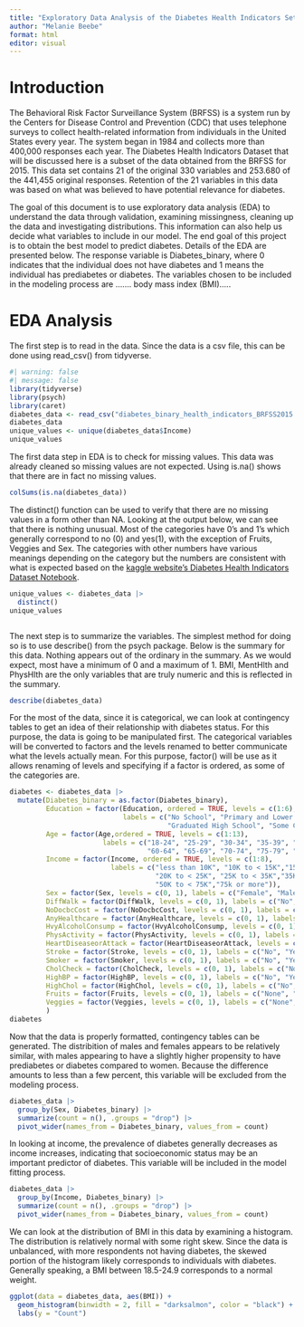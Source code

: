 ```yaml
---
title: "Exploratory Data Analysis of the Diabetes Health Indicators Set"
author: "Melanie Beebe"
format: html
editor: visual
---
```


# Introduction

The Behavioral Risk Factor Surveillance System (BRFSS) is a system run by the Centers for Disease Control and Prevention (CDC) that uses telephone surveys to collect health-related information from individuals in the United States every year. The system began in 1984 and collects more than 400,000 responses each year. The Diabetes Health Indicators Dataset that will be discussed here is a subset of the data obtained from the BRFSS for 2015. This data set contains 21 of the original 330 variables and 253.680 of the 441,455 original responses. Retention of the 21 variables in this data was based on what was believed to have potential relevance for diabetes.

The goal of this document is to use exploratory data analysis (EDA) to understand the data through validation, examining missingness, cleaning up the data and investigating distributions. This information can also help us decide what variables to include in our model. The end goal of this project is to obtain the best model to predict diabetes. Details of the EDA are presented below. The response variable is Diabetes_binary, where 0 indicates that the individual does not have diabetes and 1 means the individual has prediabetes or diabetes. The variables chosen to be included in the modeling process are ....... body mass index (BMI).....

# EDA Analysis

The first step is to read in the data. Since the data is a csv file, this can be done using read_csv() from tidyverse.

```r
#| warning: false
#| message: false
library(tidyverse)
library(psych)
library(caret)
diabetes_data <- read_csv("diabetes_binary_health_indicators_BRFSS2015.csv")
diabetes_data
unique_values <- unique(diabetes_data$Income)
unique_values

```

The first data step in EDA is to check for missing values. This data was already cleaned so missing values are not expected. Using is.na() shows that there are in fact no missing values.

```r
colSums(is.na(diabetes_data))

```

The distinct() function can be used to verify that there are no missing values in a form other than NA. Looking at the output below, we can see that there is nothing unusual. Most of the categories have 0's and 1's which generally correspond to no (0) and yes(1), with the exception of Fruits, Veggies and Sex. The categories with other numbers have various meanings depending on the category but the numbers are consistent with what is expected based on the [kaggle website's Diabetes Health Indicators Dataset Notebook](https://www.kaggle.com/code/alexteboul/diabetes-health-indicators-dataset-notebook).

```r
unique_values <- diabetes_data |>
  distinct()
unique_values



```

The next step is to summarize the variables. The simplest method for doing so is to use describe() from the psych package. Below is the summary for this data. Nothing appears out of the ordinary in the summary. As we would expect, most have a minimum of 0 and a maximum of 1. BMI, MentHlth and PhysHlth are the only variables that are truly numeric and this is reflected in the summary.

```r
describe(diabetes_data)

```

For the most of the data, since it is categorical, we can look at contingency tables to get an idea of their relationship with diabetes status. For this purpose, the data is going to be manipulated first. The categorical variables will be converted to factors and the levels renamed to better communicate what the levels actually mean. For this purpose, factor() will be use as it allows renaming of levels and specifying if a factor is ordered, as some of the categories are.

```r
diabetes <- diabetes_data |>
  mutate(Diabetes_binary = as.factor(Diabetes_binary),
         Education = factor(Education, ordered = TRUE, levels = c(1:6),
                            labels = c("No School", "Primary and Lower Secondary", "Some High School", 
                                       "Graduated High School", "Some College", "Graduated College")),
         Age = factor(Age,ordered = TRUE, levels = c(1:13), 
                       labels = c("18-24", "25-29", "30-34", "35-39", "40-44", "45-49", "50-54", "55-59", 
                                  "60-64", "65-69", "70-74", "75-79", "80+")),
         Income = factor(Income, ordered = TRUE, levels = c(1:8),
                         labels = c("less than 10K", "10K to < 15K","15K to < 20K",
                                    "20K to < 25K", "25K to < 35K","35K to < 50K", 
                                    "50K to < 75K","75k or more")),
         Sex = factor(Sex, levels = c(0, 1), labels = c("Female", "Male")),
         DiffWalk = factor(DiffWalk, levels = c(0, 1), labels = c("No", "Yes")),
         NoDocbcCost = factor(NoDocbcCost, levels = c(0, 1), labels = c("No", "Yes")),
         AnyHealthcare = factor(AnyHealthcare, levels = c(0, 1), labels = c("No", "Yes")),
         HvyAlcoholConsump = factor(HvyAlcoholConsump, levels = c(0, 1), labels = c("No", "Yes")),
         PhysActivity = factor(PhysActivity, levels = c(0, 1), labels = c("No", "Yes")),
         HeartDiseaseorAttack = factor(HeartDiseaseorAttack, levels = c(0, 1), labels = c("No", "Yes")),
         Stroke = factor(Stroke, levels = c(0, 1), labels = c("No", "Yes")),
         Smoker = factor(Smoker, levels = c(0, 1), labels = c("No", "Yes")),
         CholCheck = factor(CholCheck, levels = c(0, 1), labels = c("No", "Yes")),
         HighBP = factor(HighBP, levels = c(0, 1), labels = c("No", "Yes")),
         HighChol = factor(HighChol, levels = c(0, 1), labels = c("No", "Yes")),
         Fruits = factor(Fruits, levels = c(0, 1), labels = c("None", ">= 1/day")),
         Veggies = factor(Veggies, levels = c(0, 1), labels = c("None", ">= 1/day"))
         )
diabetes

```

Now that the data is properly formatted, contingency tables can be generated. The distribition of males and females appears to be relatively similar, with males appearing to have a slightly higher propensity to have prediabetes or diabetes compared to women. Because the difference amounts to less than a few percent, this variable will be excluded from the modeling process.

```r
diabetes_data |>
  group_by(Sex, Diabetes_binary) |>
  summarize(count = n(), .groups = "drop") |>
  pivot_wider(names_from = Diabetes_binary, values_from = count)

```

In looking at income, the prevalence of diabetes generally decreases as income increases, indicating that socioeconomic status may be an important predictor of diabetes. This variable will be included in the model fitting process.

```r
diabetes_data |>
  group_by(Income, Diabetes_binary) |>
  summarize(count = n(), .groups = "drop") |>
  pivot_wider(names_from = Diabetes_binary, values_from = count)

```

We can look at the distribution of BMI in this data by examining a histogram. The distribution is relatively normal with some right skew. Since the data is unbalanced, with more respondents not having diabetes, the skewed portion of the histogram likely corresponds to individuals with diabetes. Generally speaking, a BMI between 18.5-24.9 corresponds to a normal weight.

```r
ggplot(data = diabetes_data, aes(BMI)) +
  geom_histogram(binwidth = 2, fill = "darksalmon", color = "black") +
  labs(y = "Count")

```
